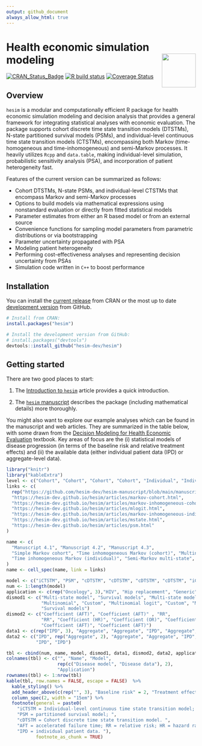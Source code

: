 ```yaml
---
output: github_document
always_allow_html: true
---
```


# Health economic simulation modeling <img src="man/figures/logo.png" align="right" width="90" />

<!-- badges: start -->
[![CRAN_Status_Badge](https://www.r-pkg.org/badges/version/hesim)](https://cran.r-project.org/package=hesim)
 [![R build status](https://github.com/hesim-dev/hesim/workflows/R-CMD-check/badge.svg)](https://github.com/hesim-dev/hesim/actions)
[![Coverage Status](https://codecov.io/gh/hesim-dev/hesim/branch/master/graph/badge.svg)](https://codecov.io/gh/hesim-dev/hesim)
<!-- badges: end -->

## Overview
`hesim` is a modular and computationally efficient R package for health economic simulation modeling and decision analysis that provides a general framework for integrating statistical analyses with economic evaluation. The package supports cohort discrete time state transition models (DTSTMs), N-state partitioned survival models (PSMs), and individual-level continuous time state transition models (CTSTMs), encompassing both Markov (time-homogeneous and time-inhomogeneous) and semi-Markov processes. It heavily utilizes `Rcpp` and `data.table`, making individual-level simulation, probabilistic sensitivity analysis (PSA), and incorporation of patient heterogeneity fast. 

Features of the current version can be summarized as follows:

* Cohort DTSTMs, N-state PSMs, and individual-level CTSTMs that encompass Markov and semi-Markov processes
* Options to build models via mathematical expressions using nonstandard evaluation or directly from fitted statistical models
* Parameter estimates from either an R based model or from an external source
* Convenience functions for sampling model parameters from parametric distributions or via bootstrapping
* Parameter uncertainty propagated with PSA
* Modeling patient heterogeneity 
* Performing cost-effectiveness analyses and representing decision uncertainty from PSAs
* Simulation code written in `C++` to boost performance

## Installation
You can install the [current release](https://hesim-dev.github.io/hesim/) from CRAN or the most up to date [development version](https://hesim-dev.github.io/hesim/dev/) from GitHub. 

```r
# Install from CRAN:
install.packages("hesim")

# Install the development version from GitHub:
# install.packages("devtools")
devtools::install_github("hesim-dev/hesim")
```

## Getting started
There are two good places to start: 

1. The [Introduction to `hesim`](https://hesim-dev.github.io/hesim/articles/intro.html) article provides a quick introduction.

2. The [`hesim` manuscript](https://github.com/hesim-dev/hesim-manuscript/blob/main/manuscript.pdf) describes the package (including mathematical details) more thoroughly. 

You might also want to explore our example analyses which can be found in the manuscript and web articles. They are summarized in the table below, with some drawn from the [Decision Modeling for Health Economic Evaluation](https://www.herc.ox.ac.uk/downloads/decision-modelling-for-health-economic-evaluation) textbook. Key areas of focus are the (i) statistical models of disease progression (in terms of the baseline risk and relative treatment effects) and (ii) the available data (either individual patient data (IPD) or aggregate-level data).

```r
library("knitr")
library("kableExtra")
level <- c("Cohort", "Cohort", "Cohort", "Cohort", "Individual", "Individual", "Cohort")
links <- c(
  rep("https://github.com/hesim-dev/hesim-manuscript/blob/main/manuscript.pdf", 3),
  "https://hesim-dev.github.io/hesim/articles/markov-cohort.html",
  "https://hesim-dev.github.io/hesim/articles/markov-inhomogeneous-cohort.html",
  "https://hesim-dev.github.io/hesim/articles/mlogit.html",
  "https://hesim-dev.github.io/hesim/articles/markov-inhomogeneous-indiv.html",
  "https://hesim-dev.github.io/hesim/articles/mstate.html",
  "https://hesim-dev.github.io/hesim/articles/psm.html"
)

name <- c(
  "Manuscript 4.1", "Manuscript 4.2", "Manuscript 4.3",
  "Simple Markov cohort", "Time inhomogeneous Markov (cohort)", "Multinomial logit",
  "Time inhomogeneous Markov (individual)", "Semi-Markov multi-state", "4-state PSM"
)
name <- cell_spec(name, link = links)

model <- c("iCTSTM", "PSM", "cDTSTM", "cDTSTM", "cDTSTM", "cDTSTM", "iCTSTM", "iCTSTM", "PSM")
num <- 1:length(model)
application <- c(rep("Oncology", 3),"HIV", "Hip replacement", "Generic", "Hip replacement", "Generic", "Oncology")
dismod1 <- c("Multi-state model", "Survival models", "Multi-state model (panel data)", 
             "Multinomial", "Custom", "Multinomial logit", "Custom", "Multi-state model", 
             "Survival models")
dismod2 <- c("Coefficient (AFT)", "Coefficient (AFT)" , "RR",
             "RR", "Coefficient (HR)", "Coefficient (OR)", "Coefficient (HR)", 
             "Coefficient (AFT)", "Coefficient (AFT)")
data1 <- c(rep("IPD", 3), "Aggregate", "Aggregate", "IPD", "Aggregate", "IPD", "IPD")
data2 <- c("IPD", rep("Aggregate", 2), "Aggregate", "Aggregate", "IPD", "Aggregate",
           "IPD", "IPD")

tbl <- cbind(num, name, model, dismod1, data1, dismod2, data2, application)
colnames(tbl) <- c("", "Name", "Model", 
                   rep(c("Disease model", "Disease data"), 2),
                   "Application")
rownames(tbl) <- 1:nrow(tbl)
kable(tbl, row.names = FALSE, escape = FALSE)  %>% 
  kable_styling() %>%
  add_header_above(c(rep("", 3), "Baseline risk" = 2, "Treatment effect" = 2, "")) %>%
  column_spec(2, width = "15em") %>%
  footnote(general = paste0(
    "iCTSTM = Individual-level continuous time state transition model; ",
    "PSM = partitioned survival model; ", 
    "cDTSTM = Cohort discrete time state transition model. ",
    "AFT = accelerated failure time; RR = relative risk; HR = hazard ratio; OR = odds ratio. ",
    "IPD = individual patient data. "),
           footnote_as_chunk = TRUE)
```